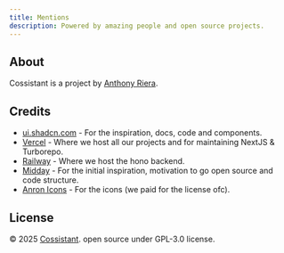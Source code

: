 ```yaml
---
title: Mentions
description: Powered by amazing people and open source projects.
---
```


## About

Cossistant is a project by [Anthony Riera](https://x.com/_anthonyriera).

## Credits

- [ui.shadcn.com](https://ui.shadcn.com) - For the inspiration, docs, code and components.
- [Vercel](https://vercel.com) - Where we host all our projects and for maintaining NextJS & Turborepo.
- [Railway](https://railway.com?referralCode=nOTIh8) - Where we host the hono backend.
- [Midday](https://midday.ai) - For the initial inspiration, motivation to go open source and code structure.
- [Anron Icons](https://anron.pro) - For the icons (we paid for the license ofc).

## License

© 2025 [Cossistant](https://cossistant.com). open source under GPL-3.0 license.

